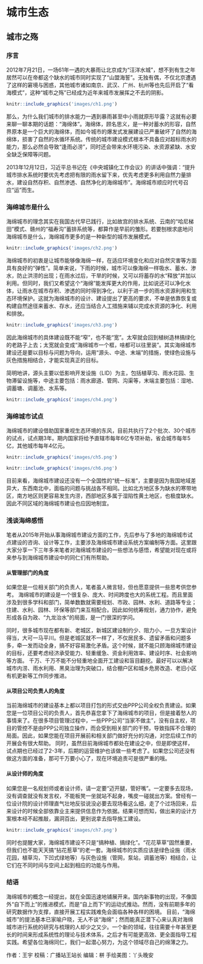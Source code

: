 # 城市生态 

## 城市之殇

### 序言

2012年7月21日，一场61年一遇的大暴雨让北京成为“汪洋水城”，想不到有生之年居然可以在帝都这个缺水的城市同时实现了“山盟海誓”。无独有偶，不仅北京遭遇了这样的窘境与困惑，其他城市诸如南京、武汉、广州、杭州等也先后开启了“看海模式”，这种“城市之殇”已经成为近年来城市发展挥之不去的阴影。

```r
knitr::include_graphics('images/ch1.png')
```

那么，为什么我们城市的排水能力一遇到暴雨甚至中小雨就原形毕露？这就有必要来聊一聊本期的话题：“海绵体”。海绵体，顾名思义，是一种对蓄水的形容，自然界原本是一个巨大的海绵体，而如今城市的爆发式发展建设已严重破坏了自然的海绵体，损害了自然的水循环系统。传统的城市建设模式根本不具备应对超标雨水的能力，那么必然会导致“逢雨必涝”，同时还会带来水环境污染、水资源紧缺、水安全缺乏保障等问题。

2013年12月12日，习近平总书记在《中央城镇化工作会议》的讲话中强调：“提升城市排水系统时要优先考虑把有限的雨水留下来，优先考虑更多利用自然力量排水，建设自然存积、自然渗透、自然净化的海绵城市”。海绵城市顺应时代号召应“运”而生。

### 海绵城市是什么

海绵城市的理念其实在我国古代早已践行，比如故宫的排水系统、云南的“哈尼梯田”模式、赣州的“福寿沟”蓄排系统等，都算作是早前的雏形。若要刨根求底地问海绵城市是什么，海绵城市更多的是一种新型的城市发展模式。

```r
knitr::include_graphics('images/ch2.png')
```

海绵城市的初衷是让城市能够像海绵一样，在适应环境变化和应对自然灾害等方面具有良好的“弹性”。简单来说，下雨的时候，城市可以像海绵一样吸水、蓄水、渗水，防止洪涝的出现；在雨水过后，干旱的时候，又可以将蓄存的水“释放”并加以利用。但同时，我们又希望这个“海绵”能发挥更大的作用，比如说还可以净化水体，让雨水在城市存积、渗透的同时得到净化，以利于进一步的雨水资源利用和生态环境保护。这就为海绵城市的设计、建设提出了更高的要求，不单是依靠恢复或构建自然途径来蓄水、存水，还应当结合人工措施来辅以完成水资源的净化、利用和排放。

```r
knitr::include_graphics('images/ch3.png')
```

因此海绵城市的具体建设既不能“窄”，也不能“宽”。太窄就会回到植树造林搞绿化的老路子上去；太宽就会变成“海绵城市一个框，啥都可以往里装”。其实海绵城市建设还是要以目标与问题为导向，运用“源头、中途、末端”的措施，使绿色设施与灰色措施相结合，才能实现真正的目标。

简明地讲，源头主要以低影响开发设施（LID）为主，包括植草沟、雨水花园、生物滞留设施等，中途主要包括：雨水廊道、管网、沟渠等，末端主要包括：湿地、调蓄塘、调蓄池、水系等。

```r
knitr::include_graphics('images/ch4.png')
```

### 海绵城市试点

海绵城市的建设借助国家重视生态环境的东风，目前共执行了2个批次、30个城市的试点，试点期3年。期内国家将给予直辖市每年6亿专项补助，省会城市每年5亿，其他城市每年4亿元。

```r
knitr::include_graphics('images/ch5.png')
```

```r
knitr::include_graphics('images/ch6.png')
```

目前来看，海绵城市建设还没有一个全国性的“统一标准”，主要是因为我国地域差异大，东西南北中，面临的问题与挑战各不相同。比如北方地区多为缺水的寒带地区，南方地区则更容易发生内涝，西部地区多属于湿陷性黄土地区，也极度缺水。因此不同区域的海绵城市建设也应因地制宜。

### 浅谈海绵感悟

笔者从2015年开始从事海绵城市建设方面的工作，先后参与了多地的海绵城市试点建设的咨询、设计等工作，主要涉及海绵城市建设系统方案编制等方面。这里跟大家分享一下三年多来笔者对海绵城市建设的一些想法与感悟，希望能对现在或将来参与到海绵城市建设中的同仁们有所帮助。

#### 从管理部门的角度

如果您是一位相关部门的负责人，笔者虽人微言轻，但也愿意提供一些思考供您参考。
海绵城市的建设是一个很复杂、庞大、时间跨度也大的系统工程。而且里面涉及到很多学科和部门，简单数数就需要规划、市政、园林、水利、道路等专业；住建、水利、园林、环保等部门来互相配合。因此如何统筹规划，通力协作，避免形成各自为政、“九龙治水”的局面，是一门很深的学问。

同时，很多城市现在都有新、老城区，新城区建设制约少、阻力小，一旦方案设计得当，大可一马平川。但是老城区就不一样了，不仅居民多、遗留矛盾和问题多多，牵一发而动全身，搞不好容易激化矛盾。这个时候，就不能只顾海绵城市建设的目标，还要考虑经济承受能力、轻重缓急、资金利用效率、建设时序、社会影响等方面。
千万、千万不能不分轻重地全面开工建设和盲目翻挖。最好可以以解决城市内涝、雨水利用、黑臭治理为突破口，结合棚户区和城乡危房改造、老旧小区有机更新等工作同步推进。

#### 从项目公司负责人的角度

当前海绵城市的建设基本上都以项目打包的形式交由PPP公司全权负责建设。如果您是一位项目公司的负责人，首先恭喜您拿下了海绵城市的项目，但是接着愁人的事情来了。在很多项目管理过程中，一些PPP公司“当家不做主”，没有自主权，项目的管控不是由PPP公司独立操作，而会受到相关部门的干预，导致指挥不合理的局面。因此，如果您能在项目开展前和相关部门做好充分的沟通，对您后续工作的开展会有很大帮助。
同时，虽然目前海绵城市都处在建设之中，但是即使这样，试点期也已经过了2-3年，后期的运营维护也该做一些考虑了。如果您公司还没有做这方面的准备，那可千万要小心了，现在环境追责可是很严重的哦。

#### 从设计师的角度

如果您是一名规划师或者设计师，请一定要“迈开腿，管好嘴”。一定要多去现场，没有调查就没有发言权，不能板凳一坐就站不起身，嘴皮一碰就出方案。曾经有一位设计院的设计师理直气壮地反驳说没必要去现场看这么细，走了个过场回来，后来设计的时候全部依靠业主来提供信息作为依据。结果可想而知，做出来的设计方案根本经不起推敲，漏洞百出，更别说拿去指导施工建设。

```r
knitr::include_graphics('images/ch7.png')
```

同时也提醒大家，海绵城市建设不只是“搞种植、搞绿化”。“花花草草”固然重要，但我们也不能天天搞“拈花惹草”的老一套。海绵城市的实质应该是绿色设施（雨水花园，植草沟，下凹式绿地等）与灰色设施（管网，泵站，调蓄池等）相结合，让它们在不同时间与空间上起到相应的功能与作用。

### 结语

海绵城市的概念一经提出，就在全国迅速地铺展开来。国内新事物的出现，不像国外“自下而上”的推进模式，而是“自上而下”的运动式推动。然而，没有前期多年的研究数据作为支撑，直接开展工程实践难免会面临各种各样的困境。
目前，“海绵城市”的提法基本已家喻户晓，无人不谈“海绵”；然而能真正潜下心来认真对海绵城市进行系统的研究与梳理的人却少之又少。一个新的领域，往往需要十年甚至更长的时间来形成系统性的理论与技术体系，之后才有可能更高效、更全面指导工程实践。希望各位海绵同仁，我们一起潜心努力，为这个领域尽自己的绵薄之力。

作者：王宇
校稿：广播站王站长
编辑：栟
手绘美图：丫头晚安
